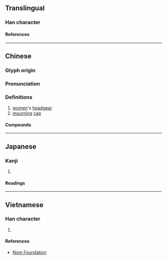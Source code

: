 {{also|帼}}
{{character info}}
==Translingual==

===Han character===
{{Han char|rn=50|rad=巾|as=11|sn=14|four=46200|canj=LBWIM|ids=⿰巾國}}

====References====
{{Han ref|kx=0336.050|dkj=09057|dj=0643.060|hdz=10752.050|uh=5E57}}

----

==Chinese==
{{zh-forms|s=帼}}

===Glyph origin===
{{Han etym}}

===Pronunciation===
{{zh-pron
|m=guó
|c=gwok3
|w=4koq
|mc=y
|oc=y
|cat=n
}}

===Definitions===
{{zh-hanzi}}

# [[women]]'s [[headgear]]
# [[mourning]] [[cap]]

====Compounds====
{{zh-der|巾幗|巾幗英雄|巾幗鬚眉|幗匪}}

----

==Japanese==

===Kanji===
{{ja-kanji|grade=|rs=巾11}}

# {{rfdef|ja|sort=巾11}}

====Readings====
{{ja-readings
|on=かく
|kun=かみかざり
}}

----

==Vietnamese==

===Han character===
{{vi-readings|rs=巾11|reading=[[quắc]], [[vức]]}}

# {{rfdef|vi|sort=巾11}}

====References====
* [http://nomfoundation.org/common/nom_details.php?codepoint=5e57 Nom Foundation]